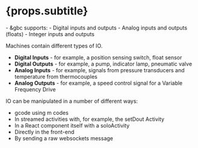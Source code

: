 
# {props.subtitle}

<Tldr>
     - &gbc supports:
        - Digital inputs and outputs
        - Analog inputs and outputs (floats)
        - Integer inputs and outputs
</Tldr>

Machines contain different types of IO.

* **Digital Inputs** - for example, a position sensing switch, float sensor
* **Digital Outputs** - for example, a pump, indicator lamp, pneumatic valve
* **Analog Inputs** - for example, signals from pressure transducers and temperature from thermocouples
* **Analog Outputs** - for example, a speed control signal for a Variable Frequency Drive

IO can be manipulated in a number of different ways:

* gcode using m codes
* In streamed activities with, for example, the setDout Activity
* In a React component itself with a soloActivity
* Directly in the front-end
* By sending a raw websockets message
